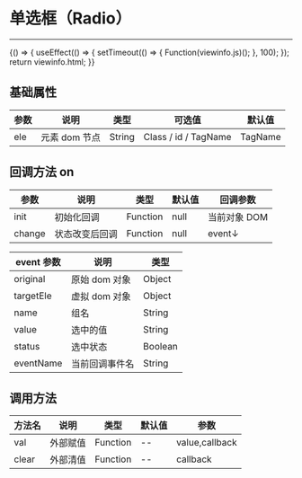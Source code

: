 
# 单选框（Radio）

---

<Meta title="基础控件/单选框(Radio)" />

<Canvas>
    <Story
        name="单选框(Radio)"
        height="150px"
        parameters={{
            docs: { source: { code: `${viewinfo.html}${viewinfo.js}` } },
        }}
    >
        {() => {
            useEffect(() => {
                setTimeout(() => {
                    Function(viewinfo.js)();
                }, 100);
            });
            return viewinfo.html;
        }}
    </Story>
</Canvas>

## 基础属性

| 参数 | 说明          | 类型   | 可选值               | 默认值  |
| ---- | ------------- | ------ | -------------------- | ------- |
| ele  | 元素 dom 节点 | String | Class / id / TagName | TagName |

## 回调方法 on

| 参数   | 说明           | 类型     | 默认值 | 回调参数     |
| ------ | -------------- | -------- | ------ | ------------ |
| init   | 初始化回调     | Function | null   | 当前对象 DOM |
| change | 状态改变后回调 | Function | null   | event↓       |

| event 参数 | 说明           | 类型    |
| ---------- | -------------- | ------- |
| original   | 原始 dom 对象  | Object  |
| targetEle  | 虚拟 dom 对象  | Object  |
| name       | 组名           | String  |
| value      | 选中的值       | String  |
| status     | 选中状态       | Boolean |
| eventName  | 当前回调事件名 | String  |

## 调用方法

| 方法名 | 说明     | 类型     | 默认值 | 参数           |
| ------ | -------- | -------- | ------ | -------------- |
| val    | 外部赋值 | Function | --     | value,callback |
| clear  | 外部清值 | Function | --     | callback       |
